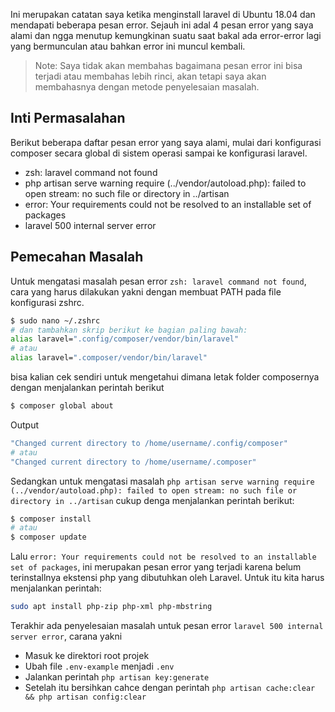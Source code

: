 

Ini merupakan catatan saya ketika menginstall laravel di Ubuntu 18.04 dan mendapati beberapa pesan error. Sejauh ini adal 4 pesan error yang saya alami dan ngga menutup kemungkinan suatu saat bakal ada error-error lagi yang bermunculan atau bahkan error ini muncul kembali.

> Note: Saya tidak akan membahas bagaimana pesan error ini bisa terjadi atau membahas lebih rinci, akan tetapi saya akan membahasnya dengan metode penyelesaian masalah.

## Inti Permasalahan

Berikut beberapa daftar pesan error yang saya alami, mulai dari konfigurasi composer secara global di sistem operasi sampai ke konfigurasi laravel.

- zsh: laravel command not found
- php artisan serve warning require (../vendor/autoload.php): failed to open stream: no such file or directory in ../artisan
- error: Your requirements could not be resolved to an installable set of packages
- laravel 500 internal server error

## Pemecahan Masalah

Untuk mengatasi masalah pesan error `zsh: laravel command not found`, cara yang harus dilakukan yakni dengan membuat PATH pada file konfigurasi zshrc.

```bash
$ sudo nano ~/.zshrc
# dan tambahkan skrip berikut ke bagian paling bawah:
alias laravel=".config/composer/vendor/bin/laravel"
# atau
alias laravel=".composer/vendor/bin/laravel"
```

bisa kalian cek sendiri untuk mengetahui dimana letak folder composernya dengan menjalankan perintah berikut

```bash
$ composer global about
```

<div className="filename">Output</div>

```bash
"Changed current directory to /home/username/.config/composer"
# atau
"Changed current directory to /home/username/.composer"
```

Sedangkan untuk mengatasi masalah `php artisan serve warning require (../vendor/autoload.php): failed to open stream: no such file or directory in ../artisan` cukup denga menjalankan perintah berikut:

```bash
$ composer install
# atau
$ composer update
```

Lalu `error: Your requirements could not be resolved to an installable set of packages`, ini merupakan pesan error yang terjadi karena belum terinstallnya ekstensi php yang dibutuhkan oleh Laravel. Untuk itu kita harus menjalankan perintah:

```bash
sudo apt install php-zip php-xml php-mbstring
```

Terakhir ada penyelesaian masalah untuk pesan error `laravel 500 internal server error`, carana yakni

- Masuk ke direktori root projek
- Ubah file `.env-example` menjadi `.env`
- Jalankan perintah `php artisan key:generate`
- Setelah itu bersihkan cahce dengan perintah `php artisan cache:clear && php artisan config:clear`